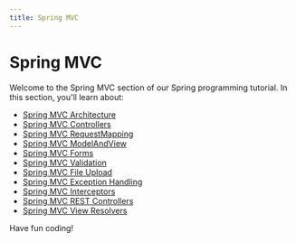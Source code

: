 ```yaml
---
title: Spring MVC
---
```


# Spring MVC

Welcome to the Spring MVC section of our Spring programming tutorial. In this section, you'll learn about:

- [Spring MVC Architecture](./0-spring-mvc-architecture.mdx)
- [Spring MVC Controllers](./1-spring-mvc-controllers.mdx)
- [Spring MVC RequestMapping](./2-spring-mvc-requestmapping.mdx)
- [Spring MVC ModelAndView](./3-spring-mvc-modelandview.mdx)
- [Spring MVC Forms](./4-spring-mvc-forms.mdx)
- [Spring MVC Validation](./5-spring-mvc-validation.mdx)
- [Spring MVC File Upload](./6-spring-mvc-file-upload.mdx)
- [Spring MVC Exception Handling](./7-spring-mvc-exception-handling.mdx)
- [Spring MVC Interceptors](./8-spring-mvc-interceptors.mdx)
- [Spring MVC REST Controllers](./9-spring-mvc-rest-controllers.mdx)
- [Spring MVC View Resolvers](./10-spring-mvc-view-resolvers.mdx)

Have fun coding!